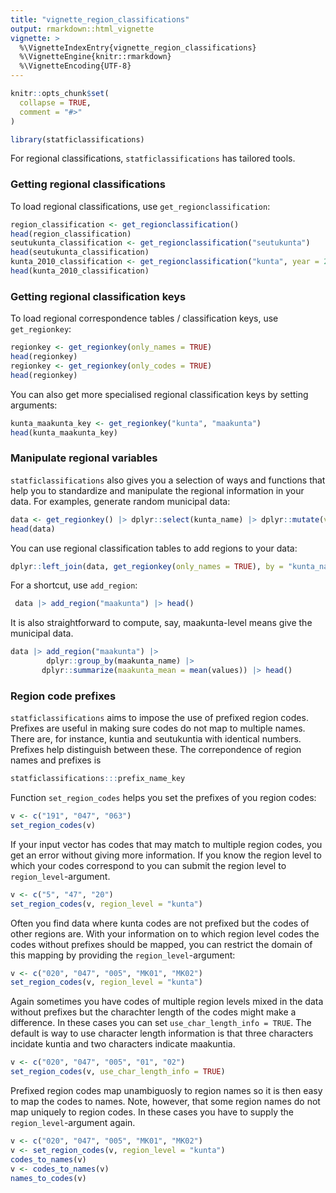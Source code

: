 ```yaml
---
title: "vignette_region_classifications"
output: rmarkdown::html_vignette
vignette: >
  %\VignetteIndexEntry{vignette_region_classifications}
  %\VignetteEngine{knitr::rmarkdown}
  %\VignetteEncoding{UTF-8}
---
```


```r
knitr::opts_chunk$set(
  collapse = TRUE,
  comment = "#>"
)
```

```r
library(statficlassifications)
```

For regional classifications, `statficlassifications` has tailored tools.

### Getting regional classifications

To load regional classifications, use `get_regionclassification`:

```r
region_classification <- get_regionclassification()
head(region_classification)
seutukunta_classification <- get_regionclassification("seutukunta")
head(seutukunta_classification)
kunta_2010_classification <- get_regionclassification("kunta", year = 2010)
head(kunta_2010_classification)
```


### Getting regional classification keys

To load regional correspondence tables / classification keys, use `get_regionkey`:

```r
regionkey <- get_regionkey(only_names = TRUE)
head(regionkey)
regionkey <- get_regionkey(only_codes = TRUE)
head(regionkey)
```

You can also get more specialised regional classification keys by setting arguments:

```r
kunta_maakunta_key <- get_regionkey("kunta", "maakunta")
head(kunta_maakunta_key)
```

### Manipulate regional variables

`statficlassifications` also gives you a selection of ways and functions that help you to standardize and manipulate the regional information in your data. For examples, generate random municipal data:

```r
data <- get_regionkey() |> dplyr::select(kunta_name) |> dplyr::mutate(values = rnorm(dplyr::n()))
head(data)
```

You can use regional classification tables to add regions to your data:

```r
dplyr::left_join(data, get_regionkey(only_names = TRUE), by = "kunta_name") |> head()
```

For a shortcut, use `add_region`:

```r
 data |> add_region("maakunta") |> head()
```


It is also straightforward to compute, say, maakunta-level means give the municipal data. 

```r
data |> add_region("maakunta") |> 
        dplyr::group_by(maakunta_name) |>
       dplyr::summarize(maakunta_mean = mean(values)) |> head()
```

### Region code prefixes

`statficlassifications` aims to impose the use of prefixed region codes. Prefixes are useful in making sure codes do not map to multiple names. There are, for instance, kuntia and seutukuntia with identical numbers. Prefixes help distinguish between these. The correpondence of region names and prefixes is

```r
statficlassifications:::prefix_name_key
```

Function `set_region_codes` helps you set the prefixes of you region codes:

```r
v <- c("191", "047", "063")
set_region_codes(v)
```

If your input vector has codes that may match to multiple region codes, you get an error without giving more information. If you know the region level to which your codes correspond to you can submit the region level to `region_level`-argument.

```r
v <- c("5", "47", "20")
set_region_codes(v, region_level = "kunta")
```

Often you find data where kunta codes are not prefixed but the codes of other regions are. With your information on to which region level codes the codes without prefixes should be mapped, you can restrict the domain of this mapping by providing the `region_level`-argument:

```r
v <- c("020", "047", "005", "MK01", "MK02")
set_region_codes(v, region_level = "kunta")
```

Again sometimes you have codes of multiple region levels mixed in the data without prefixes but the charachter length of the codes might make a difference. In these cases you can set `use_char_length_info = TRUE`. The default is way to use character length information is that three characters incidate kuntia and two characters indicate maakuntia.

```r
v <- c("020", "047", "005", "01", "02")
set_region_codes(v, use_char_length_info = TRUE)
```

Prefixed region codes map unambiguosly to region names so it is then easy to map the codes to names. Note, however, that some region names do not map uniquely to region codes. In these cases you have to supply the `region_level`-argument again.

```r

v <- c("020", "047", "005", "MK01", "MK02")
v <- set_region_codes(v, region_level = "kunta")
codes_to_names(v)
v <- codes_to_names(v)
names_to_codes(v)
```

